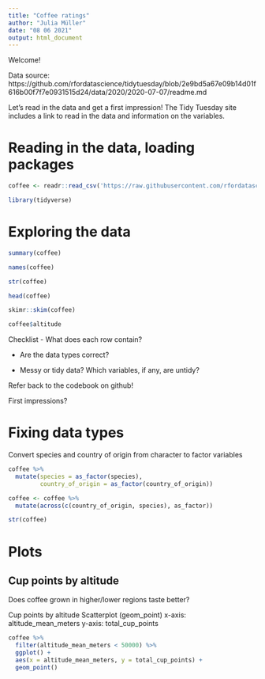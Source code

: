 ```yaml
---
title: "Coffee ratings"
author: "Julia Müller"
date: "08 06 2021"
output: html_document
---
```


Welcome!

Data source: https://github.com/rfordatascience/tidytuesday/blob/2e9bd5a67e09b14d01f616b00f7f7e0931515d24/data/2020/2020-07-07/readme.md

Let's read in the data and get a first impression! The Tidy Tuesday site includes a link to read in the data and information on the variables. 


# Reading in the data, loading packages

```r
coffee <- readr::read_csv('https://raw.githubusercontent.com/rfordatascience/tidytuesday/master/data/2020/2020-07-07/coffee_ratings.csv')

library(tidyverse)
```


# Exploring the data

```r
summary(coffee)

names(coffee)

str(coffee)

head(coffee)

skimr::skim(coffee)

coffee$altitude
```

Checklist
- What does each row contain?
  
- Are the data types correct?

- Messy or tidy data? Which variables, if any, are untidy?

Refer back to the codebook on github!

First impressions?


# Fixing data types

Convert species and country of origin from character to factor variables

```r
coffee %>% 
  mutate(species = as_factor(species),
         country_of_origin = as_factor(country_of_origin))

coffee <- coffee %>% 
  mutate(across(c(country_of_origin, species), as_factor))

str(coffee)
```


# Plots

## Cup points by altitude

Does coffee grown in higher/lower regions taste better?

Cup points by altitude
Scatterplot (geom_point)
x-axis: altitude_mean_meters
y-axis: total_cup_points

```r
coffee %>% 
  filter(altitude_mean_meters < 50000) %>% 
  ggplot() +
  aes(x = altitude_mean_meters, y = total_cup_points) +
  geom_point()
```



